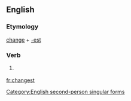 ==English==

===Etymology===
[[change]] + [[-est]]

===Verb===
{{en-verb form}}

# {{archaic}} {{form of|Second-person singular simple present form|change}}

[[Category:English second-person singular forms]]

[[fr:changest]]